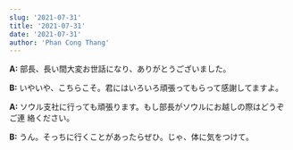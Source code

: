 ```yaml
---
slug: '2021-07-31'
title: '2021-07-31'
date: '2021-07-31'
author: 'Phan Cong Thang'
---
```


**A:** 部長、長い間大変お世話になり、ありがとうございました。

**B:** いやいや、こちらこそ。君にはいろいろ頑張ってもらって感謝してますよ。

**A:** ソウル支社に行っても頑張ります。もし部長がソウルにお越しの際はどうぞご連
絡ください。

**B:** うん。そっちに行くことがあったらぜひ。じゃ、体に気をつけて。
